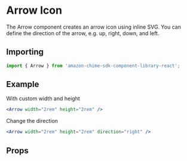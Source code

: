 

# Arrow Icon

The Arrow component creates an arrow icon using inline SVG. You can define the direction of the arrow, e.g. up, right, down, and left.

## Importing

```javascript
import { Arrow } from 'amazon-chime-sdk-component-library-react';
```

## Example

With custom width and height

<ThemeProvider theme={lightTheme}>
  <Preview>
    <Arrow width="2rem" height="2rem" />
  </Preview>
</ThemeProvider>

```jsx
<Arrow width="2rem" height="2rem" />
```

Change the direction

<ThemeProvider theme={lightTheme}>
  <Preview>
    <Arrow width="2rem" height="2rem" direction="right" />
  </Preview>
</ThemeProvider>

```jsx
<Arrow width="2rem" height="2rem" direction="right" />
```

## Props

<Props of={Arrow} />
